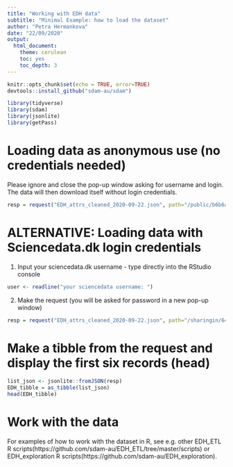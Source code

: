 ```yaml
---
title: "Working with EDH data"
subtitle: "Minimal Example: how to load the dataset"
author: "Petra Hermankova"
date: "22/09/2020"
output:
  html_document:
    theme: cerulean
    toc: yes
    toc_depth: 3
---
```


```r
knitr::opts_chunk$set(echo = TRUE, error=TRUE)
devtools::install_github("sdam-au/sdam")

library(tidyverse)
library(sdam)
library(jsonlite)
library(getPass)
```

# Loading data as anonymous use (no credentials needed)

Please ignore and close the pop-up window asking for username and login. The data will then download itself without login credentials.
```r
resp = request("EDH_attrs_cleaned_2020-09-22.json", path="/public/b6b6afdb969d378b70929e86e58ad975", method="GET")
```

# ALTERNATIVE: Loading data with Sciencedata.dk login credentials

1. Input your sciencedata.dk username - type directly into the RStudio console

```r
user <- readline("your sciencedata username: ")
```

2. Make the request (you will be asked for password in a new pop-up window)

```r
resp = request("EDH_attrs_cleaned_2020-09-22.json", path="/sharingin/648597@au.dk/SDAM_root/SDAM_data/EDH/public", method="GET", cred=c(user, getPass("your sciencedata password: ")))
```


# Make a tibble from the request and display the first six records (head)

```r
list_json <- jsonlite::fromJSON(resp)
EDH_tibble = as_tibble(list_json)
head(EDH_tibble)
```

# Work with the data

For examples of how to work with the dataset in R, see e.g. other EDH_ETL R scripts(https://github.com/sdam-au/EDH_ETL/tree/master/scripts) or EDH_exploration R scripts(https://github.com/sdam-au/EDH_exploration).
